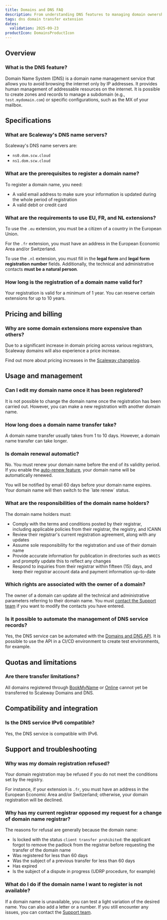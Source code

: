 ```yaml
---
title: Domains and DNS FAQ
description: From understanding DNS features to managing domain ownership, explore everything you need to know about domains and DNS zones with Domains and DNS.
tags: dns domain transfer extension
dates:
  validation: 2025-09-23
productIcon: DomainsProductIcon
---
```


## Overview

### What is the DNS feature?

Domain Name System (DNS) is a domain name management service that allows you to avoid browsing the internet only by IP addresses. It provides human management of addressable resources on the internet. It is possible to create zones and records to manage a subdomain (e.g., `test.mydomain.com`) or specific configurations, such as the MX of your mailbox.

## Specifications

### What are Scaleway's DNS name servers?

Scaleway's DNS name servers are:

- `ns0.dom.scw.cloud`
- `ns1.dom.scw.cloud`

### What are the prerequisites to register a domain name?

To register a domain name, you need:

- A valid email address to make sure your information is updated during the whole period of registration
- A valid debit or credit card

### What are the requirements to use EU, FR, and NL extensions?

To use the `.eu` extension, you must be a citizen of a country in the European Union.

For the `.fr` extension, you must have an address in the European Economic Area and/or Switzerland.

To use the `.nl` extension, you must fill in the **legal form** and **legal form registration number** fields. Additionally, the technical and administrative contacts **must be a natural person**.

### How long is the registration of a domain name valid for?

Your registration is valid for a minimum of 1 year.
You can reserve certain extensions for up to 10 years.

## Pricing and billing

### Why are some domain extensions more expensive than others?

Due to a significant increase in domain pricing across various registrars, Scaleway domains will also experience a price increase.

Find out more about pricing increases in the [Scaleway changelog](/changelog/?product=domains-and-dns).

## Usage and management

### Can I edit my domain name once it has been registered?

It is not possible to change the domain name once the registration has been carried out. However, you can make a new registration with another domain name.

### How long does a domain name transfer take?

A domain name transfer usually takes from 1 to 10 days. However, a domain name transfer can take longer.

### Is domain renewal automatic?

No. You must renew your domain name before the end of its validity period.
If you enable the [auto-renew feature](/domains-and-dns/how-to/configure-autorenew/), your domain name will be automatically renewed.

<Message type="tip">
  You will be notified by email 60 days before your domain name expires. Your domain name will then switch to the `late renew` status.
</Message>

### What are the responsibilities of the domain name holders?

The domain name holders must:

- Comply with the terms and conditions posted by their registrar, including applicable policies from their registrar, the registry, and ICANN
- Review their registrar's current registration agreement, along with any updates
- Assume sole responsibility for the registration and use of their domain name
- Provide accurate information for publication in directories such as `WHOIS` and promptly update this to reflect any changes
- Respond to inquiries from their registrar within fifteen (15) days, and keep their registrar account data and payment information up-to-date

### Which rights are associated with the owner of a domain?

The owner of a domain can update all the technical and administrative parameters referring to their domain name. You must [contact the Support team](https://account.scaleway.com/?service=elementssupport/tickets/create) if you want to modify the contacts you have entered.

### Is it possible to automate the management of DNS service records?

Yes, the DNS service can be automated with the [Domains and DNS API](https://www.scaleway.com/en/developers/api/domains-and-dns/). It is possible to use the API in a CI/CD environment to create test environments, for example.

## Quotas and limitations

### Are there transfer limitations?

All domains registered through [BookMyName](https://www.bookmyname.com/) or [Online](https://account.scaleway.com/?service=dediboxen/login) cannot yet be transferred to Scaleway Domains and DNS.

## Compatibility and integration

### Is the DNS service IPv6 compatible?

Yes, the DNS service is compatible with IPv6.

## Support and troubleshooting

### Why was my domain registration refused?

Your domain registration may be refused if you do not meet the conditions set by the registry.

For instance, if your extension is `.fr`, you must have an address in the European Economic Area and/or Switzerland; otherwise, your domain registration will be declined.

### Why has my current registrar opposed my request for a change of domain name registrar?

The reasons for refusal are generally because the domain name:

- Is locked with the status `client transfer prohibited`: the applicant forgot to remove the padlock from the registrar before requesting the transfer of the domain name
- Was registered for less than 60 days
- Was the subject of a previous transfer for less than 60 days
- Has expired
- Is the subject of a dispute in progress (UDRP procedure, for example)

### What do I do if the domain name I want to register is not available?

If a domain name is unavailable, you can test a light variation of the desired name. You can also add a letter or a number. If you still encounter any issues, you can contact the [Support team](https://account.scaleway.com/?service=elementssupport/tickets).